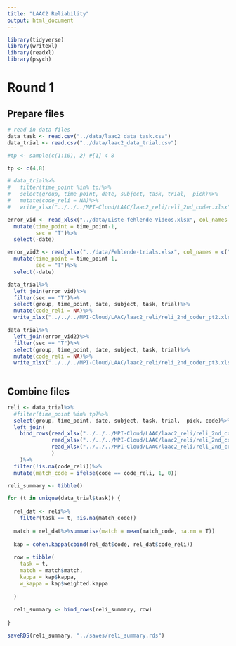 ```yaml
---
title: "LAAC2 Reliability"
output: html_document
---
```


```r
library(tidyverse)
library(writexl)
library(readxl)
library(psych)
```

# Round 1

## Prepare files
```r
# read in data files
data_task <- read.csv("../data/laac2_data_task.csv") 
data_trial <- read.csv("../data/laac2_data_trial.csv") 
```

```r
#tp <- sample(c(1:10), 2) #[1] 4 8 

tp <- c(4,8)

# data_trial%>%
#   filter(time_point %in% tp)%>%
#   select(group, time_point, date, subject, task, trial,  pick)%>%
#   mutate(code_reli = NA)%>%
#   write_xlsx("../../../MPI-Cloud/LAAC/laac2_reli/reli_2nd_coder.xlsx")

error_vid <- read_xlsx("../data/Liste-fehlende-Videos.xlsx", col_names = c("group", "time_point", "date", "subject", "task"))%>%
  mutate(time_point = time_point-1,
         sec = "T")%>%
  select(-date)

error_vid2 <- read_xlsx("../data/Fehlende-trials.xlsx", col_names = c("group", "time_point", "date", "subject", "task"))%>%
  mutate(time_point = time_point-1,
         sec = "T")%>%
  select(-date)

data_trial%>%
  left_join(error_vid)%>%
  filter(sec == "T")%>%
  select(group, time_point, date, subject, task, trial)%>%
  mutate(code_reli = NA)%>%
  write_xlsx("../../../MPI-Cloud/LAAC/laac2_reli/reli_2nd_coder_pt2.xlsx")

data_trial%>%
  left_join(error_vid2)%>%
  filter(sec == "T")%>%
  select(group, time_point, date, subject, task, trial)%>%
  mutate(code_reli = NA)%>%
  write_xlsx("../../../MPI-Cloud/LAAC/laac2_reli/reli_2nd_coder_pt3.xlsx")
  

```

## Combine files

```r
reli <- data_trial%>%
  #filter(time_point %in% tp)%>%
  select(group, time_point, date, subject, task, trial,  pick, code)%>%
  left_join(
    bind_rows(read_xlsx("../../../MPI-Cloud/LAAC/laac2_reli/reli_2nd_coder.xlsx"),
              read_xlsx("../../../MPI-Cloud/LAAC/laac2_reli/reli_2nd_coder_pt2.xlsx"),
              read_xlsx("../../../MPI-Cloud/LAAC/laac2_reli/reli_2nd_coder_pt3.xlsx")
              )
    )%>%
  filter(!is.na(code_reli))%>%
  mutate(match_code = ifelse(code == code_reli, 1, 0))

```


```r
reli_summary <- tibble()

for (t in unique(data_trial$task)) {
  
  rel_dat <- reli%>%
    filter(task == t, !is.na(match_code))
  
  match = rel_dat%>%summarise(match = mean(match_code, na.rm = T))
  
  kap = cohen.kappa(cbind(rel_dat$code, rel_dat$code_reli))
  
  row = tibble(
    task = t,
    match = match$match,
    kappa = kap$kappa, 
    w_kappa = kap$weighted.kappa
    
  )
  
  reli_summary <- bind_rows(reli_summary, row)
  
}

saveRDS(reli_summary, "../saves/reli_summary.rds")


```
